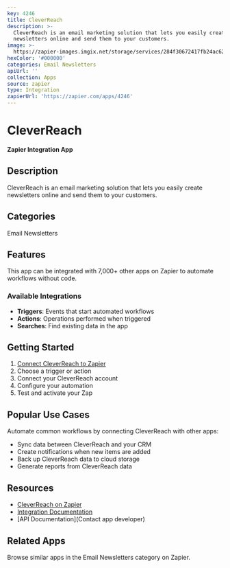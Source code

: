 ```yaml
---
key: 4246
title: CleverReach
description: >-
  CleverReach is an email marketing solution that lets you easily create
  newsletters online and send them to your customers.
image: >-
  https://zapier-images.imgix.net/storage/services/284f30672417fb24ac6296db56bd2781.png?auto=format%2Ccompress&ixlib=python-3.0.0&q=50
hexColor: '#000000'
categories: Email Newsletters
apiUrl: ''
collection: Apps
source: zapier
type: Integration
zapierUrl: 'https://zapier.com/apps/4246'
---
```

# CleverReach

**Zapier Integration App**

## Description

CleverReach is an email marketing solution that lets you easily create newsletters online and send them to your customers.

## Categories

Email Newsletters

## Features

This app can be integrated with 7,000+ other apps on Zapier to automate workflows without code.

### Available Integrations

- **Triggers**: Events that start automated workflows
- **Actions**: Operations performed when triggered
- **Searches**: Find existing data in the app

## Getting Started

1. [Connect CleverReach to Zapier](https://zapier.com/apps/4246)
2. Choose a trigger or action
3. Connect your CleverReach account
4. Configure your automation
5. Test and activate your Zap

## Popular Use Cases

Automate common workflows by connecting CleverReach with other apps:

- Sync data between CleverReach and your CRM
- Create notifications when new items are added
- Back up CleverReach data to cloud storage
- Generate reports from CleverReach data

## Resources

- [CleverReach on Zapier](https://zapier.com/apps/4246)
- [Integration Documentation](https://zapier.com/apps/4246/integrations)
- [API Documentation](Contact app developer)

## Related Apps

Browse similar apps in the Email Newsletters category on Zapier.
